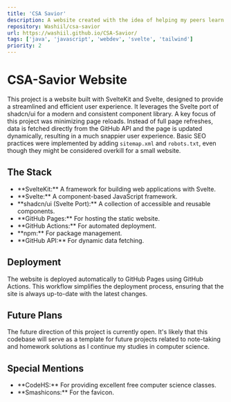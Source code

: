 ```yaml
---
title: 'CSA Savior'
description: A website created with the idea of helping my peers learn Java. It features a UI in Svelte and heavy git integreation. Over 5k views monthly and plans to push this further soon.
repository: Washiil/csa-savior
url: https://washiil.github.io/CSA-Savior/
tags: ['java', 'javascript', 'webdev', 'svelte', 'tailwind']
priority: 2
---
```


<h1>CSA-Savior Website</h1>

This project is a website built with SvelteKit and Svelte, designed to provide a streamlined and efficient user experience. It leverages the Svelte port of shadcn/ui for a modern and consistent component library. A key focus of this project was minimizing page reloads. Instead of full page refreshes, data is fetched directly from the GitHub API and the page is updated dynamically, resulting in a much snappier user experience. Basic SEO practices were implemented by adding `sitemap.xml` and `robots.txt`, even though they might be considered overkill for a small website.

## The Stack

<ul className="left-0 w-full">
  <li>**SvelteKit:** A framework for building web applications with Svelte.</li>
  <li>**Svelte:** A component-based JavaScript framework.</li>
  <li>**shadcn/ui (Svelte Port):** A collection of accessible and reusable components.</li>
  <li>**GitHub Pages:** For hosting the static website.</li>
  <li>**GitHub Actions:** For automated deployment.</li>
  <li>**npm:** For package management.</li>
  <li>**GitHub API:** For dynamic data fetching.</li>
</ul>

## Deployment

The website is deployed automatically to GitHub Pages using GitHub Actions. This workflow simplifies the deployment process, ensuring that the site is always up-to-date with the latest changes.

## Future Plans

The future direction of this project is currently open. It's likely that this codebase will serve as a template for future projects related to note-taking and homework solutions as I continue my studies in computer science.

## Special Mentions

<ul className="left-0 w-full">
  <li>**CodeHS:** For providing excellent free computer science classes.</li>
  <li>**Smashicons:** For the favicon.</li>
</ul>
